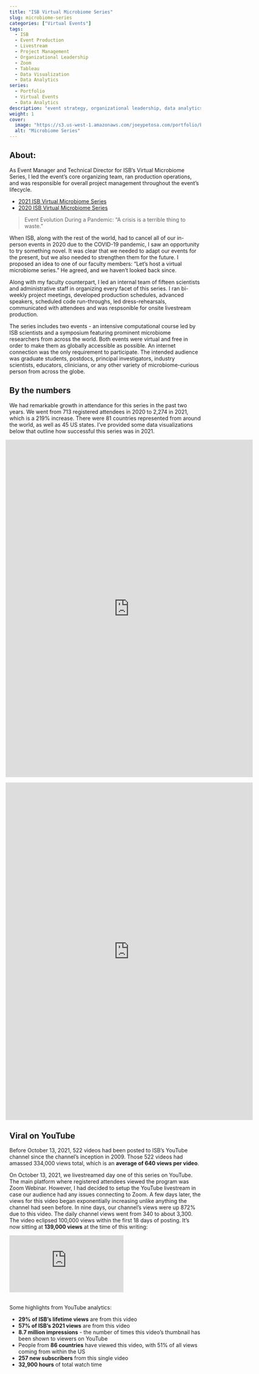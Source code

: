 ```yaml
---
title: "ISB Virtual Microbiome Series"
slug: microbiome-series
categories: ["Virtual Events"]
tags:
  - ISB
  - Event Production
  - Livestream
  - Project Management
  - Organizational Leadership
  - Zoom
  - Tableau
  - Data Visualization
  - Data Analytics
series:
  - Portfolio
  - Virtual Events
  - Data Analytics
description: "event strategy, organizational leadership, data analytics"
weight: 1
cover:
  image: "https://s3.us-west-1.amazonaws.com/joeypetosa.com/portfolio/banner_isb_microbiome.png"
  alt: "Microbiome Series"
---
```


## About:  
As Event Manager and Technical Director for ISB's Virtual Microbiome Series, I 
led the event's core organizing team, ran production operations, and was 
responsible for overall project management throughout the event's lifecycle.  

* [2021 ISB Virtual Microbiome Series](https://isbscience.org/microbiome2021/)  
* [2020 ISB Virtual Microbiome Series](https://isbscience.org/microbiome2020/)  

>Event Evolution During a Pandemic: “A crisis is a terrible thing to waste."  

When ISB, along with the rest of the world, had to cancel all of our in-person 
events in 2020 due to the COVID-19 pandemic, I saw an opportunity to try 
something novel. It was clear that we needed to adapt our events for the present, 
but we also needed to strengthen them for the future. I proposed an idea to one 
of our faculty members: "Let's host a virtual microbiome series." He agreed, 
and we haven't looked back since.  

Along with my faculty counterpart, I led an internal team of fifteen scientists 
and administrative staff in organizing every facet of this series. I ran 
bi-weekly project meetings, developed production schedules, advanced speakers, 
scheduled code run-throughs, led dress-rehearsals, communicated with attendees 
and was respsonible for onsite livestream production. 

The series includes two events - an intensive computational course led by ISB 
scientists and a symposium featuring prominent microbiome researchers from across 
the world. Both events were virtual and free in order to make them as globally 
accessible as possible. An internet connection was the only requirement to 
participate. The intended audience was graduate students, postdocs, principal 
investigators, industry scientists, educators, clinicians, or any other variety 
of microbiome-curious person from across the globe.

## By the numbers    
We had remarkable growth in attendance for this series in the past two years. 
We went from 713 registered attendees in 2020 to 2,274 in 2021, which is a 
219% increase. There were 81 countries represented from around the world, as 
well as 45 US states. I’ve provided some data visualizations below that outline 
how successful this series was in 2021.  


<div style="align: center; margin-left: -10px;"> 
  <iframe src="https://public.tableau.com/views/2021ISBVirtualMicrobiomeSeriesRegistrationMap/2021ISBVirtualMicrobiomeSeries?:language=en-US&publish=yes&:display_count=n&:origin=viz_share_link&:showVizHome=no" width="650px" height="887px" frameborder="0">
  </iframe>
</div>

<div style="align: center; margin-left: -10px;"> 
  <iframe src="https://public.tableau.com/views/2021ISBVirtualMicrobiomeSeries/2021ISBVirtualMicrobiomeSeriesRegistrationSource?:language=en-US&publish=yes&:display_count=n&:origin=viz_share_link&:showVizHome=no" width="650px" height="887px" frameborder="0">
  </iframe>
</div>


## Viral on YouTube  
Before October 13, 2021, 522 videos had been posted to ISB’s YouTube channel 
since the channel's inception in 2009. Those 522 videos had amassed 334,000 
views total, which is an **average of 640 views per video**.

On October 13, 2021, we livestreamed day one of this series on YouTube. The main 
platform where registered attendees viewed the program was Zoom Webinar. 
However, I had decided to setup the YouTube livestream in case our audience had 
any issues connecting to Zoom. A few days later, the views for this video 
began exponentially increasing unlike anything the channel had seen before. In 
nine days, our channel's views were up 872% due to this video. The daily channel 
views went from 340 to about 3,300. The video eclipsed 100,000 views within the 
first 18 days of posting. It's now sitting at **139,000 views** at the time of 
this writing:

<div id="videocontainer">
  <div class="container">
<iframe src="https://www.youtube-nocookie.com/embed/E4NaSMckQe4" title="YouTube video player" frameborder="0" allow="accelerometer; autoplay; clipboard-write; encrypted-media; gyroscope; picture-in-picture" allowfullscreen class="video"></iframe>
  </div>
</div>
<br>
Some highlights from YouTube analytics:  

* **29% of ISB’s lifetime views** are from this video  
* **57% of ISB’s 2021 views** are from this video
* **8.7 million impressions** - the number of times this video's thumbnail has 
been shown to viewers on YouTube
* People from **86 countries** have viewed this video, with 51% of all views 
coming from within the US
* **257 new subscribers** from this single video
* **32,900 hours** of total watch time







